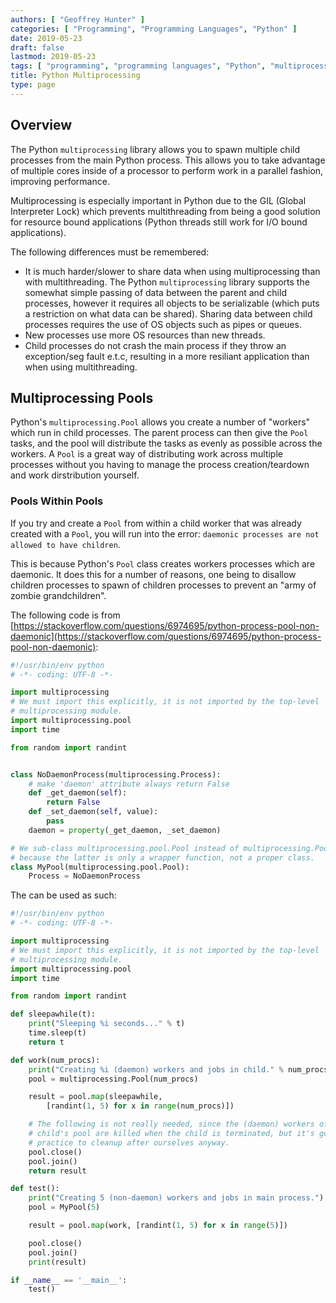 ```yaml
---
authors: [ "Geoffrey Hunter" ]
categories: [ "Programming", "Programming Languages", "Python" ]
date: 2019-05-23
draft: false
lastmod: 2019-05-23
tags: [ "programming", "programming languages", "Python", "multiprocessing", "processes", "pools", "workers", "children", "daemonic processes", "zombie processes", "Global Interpreter Lock" ]
title: Python Multiprocessing
type: page
---
```


## Overview

The Python `multiprocessing` library allows you to spawn multiple child processes from the main Python process. This allows you to take advantage of multiple cores inside of a processor to perform work in a parallel fashion, improving performance.

Multiprocessing is especially important in Python due to the GIL (Global Interpreter Lock) which prevents multithreading from being a good solution for resource bound applications (Python threads still work for I/O bound applications).

The following differences must be remembered:
* It is much harder/slower to share data when using multiprocessing than with multithreading. The Python `multiprocessing` library supports the somewhat simple passing of data between the parent and child processes, however it requires all objects to be serializable (which puts a restriction on what data can be shared). Sharing data between child processes requires the use of OS objects such as pipes or queues.
* New processes use more OS resources than new threads.
* Child processes do not crash the main process if they throw an exception/seg fault e.t.c, resulting in a more resiliant application than when using multithreading.

## Multiprocessing Pools

Python's `multiprocessing.Pool` allows you create a number of "workers" which run in child processes. The parent process can then give the `Pool` tasks, and the pool will distribute the tasks as evenly as possible across the workers. A `Pool` is a great way of distributing work across multiple processes without you having to manage the process creation/teardown and work dirstribution yourself.

### Pools Within Pools

If you try and create a `Pool` from within a child worker that was already created with a `Pool`, you will run into the error: `daemonic processes are not allowed to have children`.

This is because Python's `Pool` class creates workers processes which are daemonic. It does this for a number of reasons, one being to disallow children processes to spawn of children processes to prevent an "army of zombie grandchildren".

The following code is from [https://stackoverflow.com/questions/6974695/python-process-pool-non-daemonic](https://stackoverflow.com/questions/6974695/python-process-pool-non-daemonic):

```py
#!/usr/bin/env python
# -*- coding: UTF-8 -*-

import multiprocessing
# We must import this explicitly, it is not imported by the top-level
# multiprocessing module.
import multiprocessing.pool
import time

from random import randint


class NoDaemonProcess(multiprocessing.Process):
    # make 'daemon' attribute always return False
    def _get_daemon(self):
        return False
    def _set_daemon(self, value):
        pass
    daemon = property(_get_daemon, _set_daemon)

# We sub-class multiprocessing.pool.Pool instead of multiprocessing.Pool
# because the latter is only a wrapper function, not a proper class.
class MyPool(multiprocessing.pool.Pool):
    Process = NoDaemonProcess
```

The can be used as such:

```py
#!/usr/bin/env python
# -*- coding: UTF-8 -*-

import multiprocessing
# We must import this explicitly, it is not imported by the top-level
# multiprocessing module.
import multiprocessing.pool
import time

from random import randint

def sleepawhile(t):
    print("Sleeping %i seconds..." % t)
    time.sleep(t)
    return t

def work(num_procs):
    print("Creating %i (daemon) workers and jobs in child." % num_procs)
    pool = multiprocessing.Pool(num_procs)

    result = pool.map(sleepawhile,
        [randint(1, 5) for x in range(num_procs)])

    # The following is not really needed, since the (daemon) workers of the
    # child's pool are killed when the child is terminated, but it's good
    # practice to cleanup after ourselves anyway.
    pool.close()
    pool.join()
    return result

def test():
    print("Creating 5 (non-daemon) workers and jobs in main process.")
    pool = MyPool(5)

    result = pool.map(work, [randint(1, 5) for x in range(5)])

    pool.close()
    pool.join()
    print(result)

if __name__ == '__main__':
    test()
```